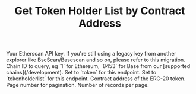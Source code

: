 ﻿---
title: "Get Token Holder List by Contract Address"
api: "GET /v2/api"
keywords: ["token holder list", "erc20 holders"]
---



  <ParamField query="apikey" type="string">
    Your Etherscan API key. If you're still using a legacy key from another explorer like BscScan/Basescan and so on, please refer to this migration.
  </ParamField>
  <ParamField query="chainid" type="string" default="1">
    Chain ID to query, eg `1` for Ethereum, `8453` for Base from our [supported chains](/development).
  </ParamField>
  <ParamField query="module" type="string" default="token">
    Set to `token` for this endpoint.
  </ParamField>
  <ParamField query="action" type="string" default="tokenholderlist">
    Set to `tokenholderlist` for this endpoint.
  </ParamField>
  <ParamField query="contractaddress" type="string" default="0xaaaebe6fe48e54f431b0c390cfaf0b017d09d42d">
    Contract address of the ERC-20 token.
  </ParamField>
  <ParamField query="page" type="integer" default="1">
    Page number for pagination.
  </ParamField>
  <ParamField query="offset" type="integer" default="10">
    Number of records per page.
  </ParamField>
